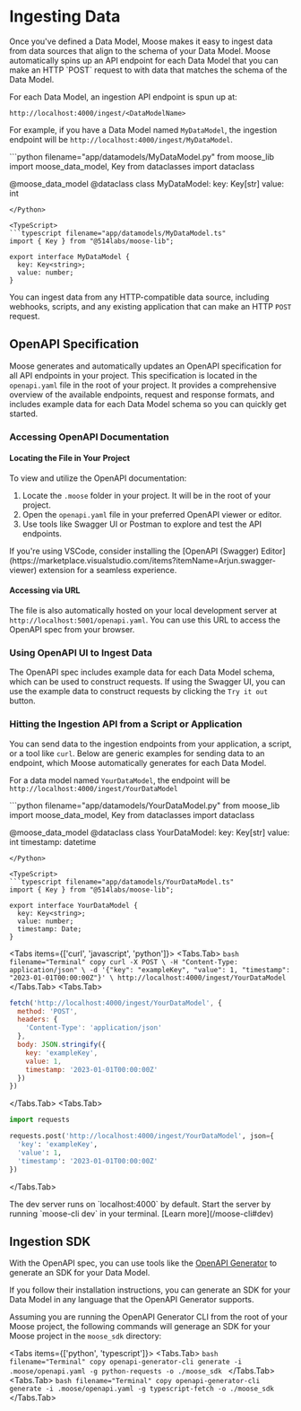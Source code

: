 
# Ingesting Data

<LanguageSwitcher />
Once you've defined a Data Model, Moose makes it easy to ingest data from data sources that align to the schema of your Data Model. Moose automatically spins up an API endpoint for each Data Model that you can make an HTTP `POST` request to with data that matches the schema of the Data Model.

For each Data Model, an ingestion API endpoint is spun up at:
```
http://localhost:4000/ingest/<DataModelName>
```

For example, if you have a Data Model named `MyDataModel`, the ingestion endpoint will be `http://localhost:4000/ingest/MyDataModel`.

<Python>
```python filename="app/datamodels/MyDataModel.py"
from moose_lib import moose_data_model, Key
from dataclasses import dataclass

@moose_data_model
@dataclass
class MyDataModel:
  key: Key[str]
  value: int
```
</Python>

<TypeScript>
```typescript filename="app/datamodels/MyDataModel.ts"
import { Key } from "@514labs/moose-lib";

export interface MyDataModel {
  key: Key<string>;
  value: number;
}
```
</TypeScript>

You can ingest data from any HTTP-compatible data source, including webhooks, scripts, and any existing application that can make an HTTP `POST` request.


## OpenAPI Specification
Moose generates and automatically updates an OpenAPI specification for all API endpoints in your project. This specification is located in the `openapi.yaml` file in the root of your project. It provides a comprehensive overview of the available endpoints, request and response formats, and includes example data for each Data Model schema so you can quickly get started.

### Accessing OpenAPI Documentation


#### Locating the File in Your Project
To view and utilize the OpenAPI documentation:

1. Locate the `.moose` folder in your project. It will be in the root of your project.
2. Open the `openapi.yaml` file in your preferred OpenAPI viewer or editor.
3. Use tools like Swagger UI or Postman to explore and test the API endpoints.

<FileTree>
  <FileTree.Folder name=".moose" open>
    <FileTree.File name="openapi.yaml" />
  </FileTree.Folder>
  <FileTree.Folder name="app" open>
    <FileTree.Folder name="datamodels" />
    <FileTree.Folder name="functions" />
    <FileTree.Folder name="blocks" />
    <FileTree.Folder name="apis" />
    <FileTree.Folder name="scripts" />
  </FileTree.Folder>
</FileTree>

<Callout type="info" title="OpenAPI (Swagger) Editor">
  If you're using VSCode, consider installing the [OpenAPI (Swagger) Editor](https://marketplace.visualstudio.com/items?itemName=Arjun.swagger-viewer) extension for a seamless experience.
</Callout>

#### Accessing via URL
The file is also automatically hosted on your local development server at `http://localhost:5001/openapi.yaml`. You can use this URL to access the OpenAPI spec from your browser.

### Using OpenAPI UI to Ingest Data

The OpenAPI spec includes example data for each Data Model schema, which can be used to construct requests. If using the Swagger UI, you can use the example data to construct requests by clicking the `Try it out` button.

### Hitting the Ingestion API from a Script or Application

You can send data to the ingestion endpoints from your application, a script, or a tool like `curl`. Below are generic examples for sending data to an endpoint, which Moose automatically generates for each Data Model.

For a data model named `YourDataModel`, the endpoint will be `http://localhost:4000/ingest/YourDataModel`

<Python>
```python filename="app/datamodels/YourDataModel.py"
from moose_lib import moose_data_model, Key
from dataclasses import dataclass

@moose_data_model
@dataclass
class YourDataModel:
  key: Key[str]
  value: int
  timestamp: datetime
```
</Python>

<TypeScript>
```typescript filename="app/datamodels/YourDataModel.ts"
import { Key } from "@514labs/moose-lib";

export interface YourDataModel {
  key: Key<string>;
  value: number;
  timestamp: Date;
}
```
</TypeScript>

<Tabs items={['curl', 'javascript', 'python']}>
  <Tabs.Tab>
    ```bash filename="Terminal" copy
    curl -X POST \
      -H "Content-Type: application/json" \
      -d '{"key": "exampleKey", "value": 1, "timestamp": "2023-01-01T00:00:00Z"}' \
      http://localhost:4000/ingest/YourDataModel
    ```
  </Tabs.Tab>
  <Tabs.Tab>
  ```javascript filename="Your Javascript/Typescript App or Script" copy
  fetch('http://localhost:4000/ingest/YourDataModel', {
    method: 'POST',
    headers: {
      'Content-Type': 'application/json'
    },
    body: JSON.stringify({
      key: 'exampleKey',
      value: 1,
      timestamp: '2023-01-01T00:00:00Z'
    })
  })
  ```
  </Tabs.Tab>
  <Tabs.Tab>
  ```python filename="Your Python App or Script" copy
  import requests

  requests.post('http://localhost:4000/ingest/YourDataModel', json={
    'key': 'exampleKey',
    'value': 1,
    'timestamp': '2023-01-01T00:00:00Z'
  })
  ```
  </Tabs.Tab>
</Tabs>

<Callout type="warning" title="Ensure Your Development Server is Running">
  The dev server runs on `localhost:4000` by default. Start the server by running `moose-cli dev` in your terminal. [Learn more](/moose-cli#dev)
</Callout>


## Ingestion SDK

With the OpenAPI spec, you can use tools like the [OpenAPI Generator](https://openapi-generator.tech/) to generate an SDK for your Data Model. 

If you follow their installation instructions, you can generate an SDK for your Data Model in any language that the OpenAPI Generator supports.

Assuming you are running the OpenAPI Generator CLI from the root of your Moose project, the following commands will generage an SDK for your Moose project in the `moose_sdk` directory:

<Tabs items={['python', 'typescript']}>
  <Tabs.Tab>
    ```bash filename="Terminal" copy
    openapi-generator-cli generate -i .moose/openapi.yaml -g python-requests -o ./moose_sdk
    ```
  </Tabs.Tab>
  <Tabs.Tab>
    ```bash filename="Terminal" copy
    openapi-generator-cli generate -i .moose/openapi.yaml -g typescript-fetch -o ./moose_sdk
    ```
  </Tabs.Tab>
</Tabs>



